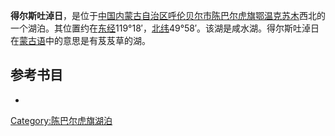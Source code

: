 '''得尔斯吐淖日'''，是位于[[中国|中国]][[内蒙古自治区|内蒙古自治区]][[呼伦贝尔市|呼伦贝尔市]][[陈巴尔虎旗|陈巴尔虎旗]][[鄂温克苏木|鄂温克苏木]]西北的一个湖泊。其位置约在[[东经|东经]]119°18′，[[北纬|北纬]]49°58′。该湖是咸水湖。得尔斯吐淖日在[[蒙古语|蒙古语]]中的意思是有芨芨草的湖。
== 参考书目 ==
*{{cite book|author=牧寒 |title=《内蒙古湖泊》 |year=2003 |publisher=内蒙古人民出版社 |isbn=9787204039883  }}
{{模板:呼伦贝尔市湖泊}}
{{内蒙古小作品}}

[[Category:陈巴尔虎旗湖泊|Category:陈巴尔虎旗湖泊]]